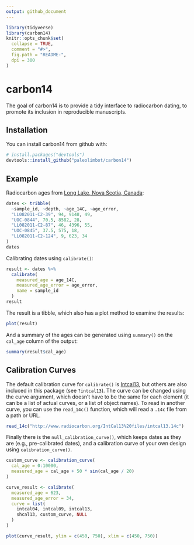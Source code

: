 ```yaml
---
output: github_document
---
```


<!-- README.md is generated from README.Rmd. Please edit that file -->

```r
library(tidyverse)
library(carbon14)
knitr::opts_chunk$set(
  collapse = TRUE,
  comment = "#>",
  fig.path = "README-",
  dpi = 300
)
```

# carbon14

The goal of carbon14 is to provide a tidy interface to radiocarbon dating, to promote its inclusion in reproducible manuscripts.

## Installation

You can install carbon14 from github with:

```r
# install.packages("devtools")
devtools::install_github("paleolimbot/carbon14")
```

## Example

Radiocarbon ages from [Long Lake, Nova Scotia, Canada](http://www.facetsjournal.com/doi/10.1139/facets-2017-0004):

```r
dates <- tribble(
  ~sample_id, ~depth, ~age_14C, ~age_error,
  "LL082011-C2-39", 94, 9148, 49,
  "UOC-0844", 70.5, 8582, 28,
  "LL082011-C2-87", 46, 4396, 55,
  "UOC-0845", 37.5, 575, 18,
  "LL082011-C2-124", 9, 623, 34
)
dates
```

Calibrating dates using `calibrate()`:

```r
result <- dates %>%
  calibrate(
    measured_age = age_14C, 
    measured_age_error = age_error,
    name = sample_id
  )
result
```

The result is a tibble, which also has a plot method to examine the results:

```r
plot(result)
```

And a summary of the ages can be generated using `summary()` on the `cal_age` column of the output:

```r
summary(result$cal_age)
```

## Calibration Curves

The default calibration curve for `calibrate()` is [Intcal13](http://www.radiocarbon.org/IntCal13.htm), but others are also incluced in this package (see `?intcal13`). The curve can be changed using the curve argument, which doesn't have to be the same for each element (it can be a list of actual curves, or a list of object names). To read in another curve, you can use the `read_14c()` function, which will read a `.14c` file from a path or URL.

```r
read_14c("http://www.radiocarbon.org/IntCal13%20files/intcal13.14c")
```

Finally there is the `null_calibration_curve()`, which keeps dates as they are (e.g., pre-calibrated dates), and a calibration curve of your own design using `calibration_curve()`.

```r
custom_curve <- calibration_curve(
  cal_age = 0:10000,
  measured_age = cal_age + 50 * sin(cal_age / 20)
)

curve_result <- calibrate(
  measured_age = 623, 
  measured_age_error = 34,
  curve = list(
    intcal04, intcal09, intcal13,
    shcal13, custom_curve, NULL
  )
)

plot(curve_result, ylim = c(450, 750), xlim = c(450, 750))
```

